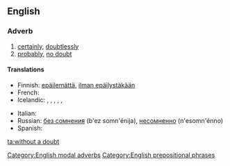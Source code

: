==English==

===Adverb===
{{en-adv|pos=[[without]] a [[doubt]]|-}}

# [[certainly]], [[doubtlessly]]
# [[probably]], [[no doubt]]

====Translations====
{{trans-see|certainly}}
{{trans-see|probably}}
{{trans-top}}
* Finnish: [[epäilemättä]], [[ilman epäilystäkään]]
* French: {{t|fr|sans doute}}
* Icelandic: {{t-|is|án efa}},  {{t-|is|eflaust}},  {{t-|is|efalaust}},  {{t|is|vafalaust}},  {{t|is|óefað}},  {{t|is|ótvírætt}}
{{trans-mid}}
* Italian: {{t-|it|senza dubbio}}
* Russian: [[без сомнения]] (b'ez somn'énija), [[несомненно]] (n'esomn'énno)
* Spanish: {{t-|es|sin duda}}
{{trans-bottom}}

[[Category:English modal adverbs]]
[[Category:English prepositional phrases]]

[[ta:without a doubt]]